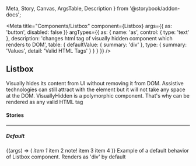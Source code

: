   Meta,
  Story,
  Canvas,
  ArgsTable,
  Description
} from '@storybook/addon-docs';

<Meta
  title="Components/Listbox"
  component={Listbox}
  args={{
    as: 'button',
    disabled: false
  }}
  argTypes={{
    as: {
      name: 'as',
      control: { type: 'text' },
      description:
        'changes html tag of visually hidden component which renders to DOM',
      table: {
        defaultValue: { summary: 'div' },
        type: { summary: 'Values', detail: 'Valid HTML Tags' }
      }
    }
  }}
/>

## Listbox

<p
  style={{
    color: 'white',
    padding: '10px',
    fontWeight: 'bold',
    borderRadius: '4px',
    backgroundColor: '#1B5193'
  }}
>
  Visually hides its content from UI without removing it from DOM. Assistive
  technologies can still attract with the element but it will not take any space
  at the DOM. VisuallyHidden is a polymorphic component. That's why can be
  rendered as any valid HTML tag
</p>

#### Stories

<hr />

##### Default

<Canvas>
  <Story name="Default" inline={false}>
    {(args) => (
      <Listbox {...args} style={{ width: 200 }}>
        <ListboxItem value="item1">
          <span>
            <i>item 1</i>
          </span>
        </ListboxItem>
        <ListboxItem disabled value="item2">
          <span>item 2</span>
          <span>note!</span>
        </ListboxItem>
        <ListboxItem disabled value="item3">
          item 3
        </ListboxItem>
        <ListboxItem value="item4">item 4</ListboxItem>
      </Listbox>
    )}
  </Story>
</Canvas>

<Description story="Default">
  Example of a default behavior of Listbox component. Renders as 'div' by
  default
</Description>

<ArgsTable story="Default" />
